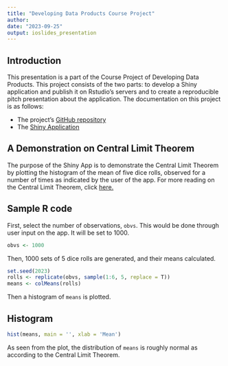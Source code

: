 ```yaml
---
title: "Developing Data Products Course Project"
author:
date: "2023-09-25"
output: ioslides_presentation
---
```


## Introduction
This presentation is a part of the Course Project of Developing Data Products. This project consists of the two parts: to develop a Shiny application and publish it on Rstudio's servers and to create a reproducible pitch presentation about the application. The documentation on this project is as follows:

- The project's [GitHub repository](https://github.com/randonmess/Developing-Data-Products-Course-Project)
- The [Shiny Application](https://randomess.shinyapps.io/myApp/)

## A Demonstration on Central Limit Theorem
The purpose of the Shiny App is to demonstrate the Central Limit Theorem by plotting the histogram of the mean of five dice rolls, observed for a number of times as indicated by the user of the app. For more reading on the Central Limit Theorem, click [here.](https://www.statology.org/central-limit-theorem/)

## Sample R code {.build}
First, select the number of observations, `obvs`. This would be done through user input on the app. It will be set to 1000.
```r
obvs <- 1000
```
Then, 1000 sets of 5 dice rolls are generated, and their means calculated.
```r
set.seed(2023)
rolls <- replicate(obvs, sample(1:6, 5, replace = T))
means <- colMeans(rolls)
```
Then a histogram of `means` is plotted.

## Histogram
```r
hist(means, main = '', xlab = 'Mean')
```

As seen from the plot, the distribution of `means` is roughly normal as according to the Central Limit Theorem.